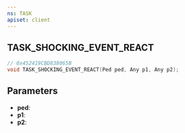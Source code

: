 ```yaml
---
ns: TASK
apiset: client
---
```

## TASK_SHOCKING_EVENT_REACT

```c
// 0x452419CBD838065B
void TASK_SHOCKING_EVENT_REACT(Ped ped, Any p1, Any p2);
```


## Parameters
* **ped**:
* **p1**:
* **p2**: